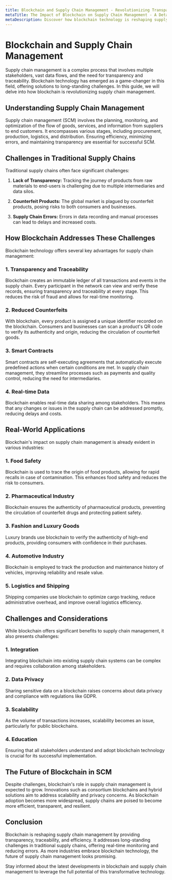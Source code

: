 ```yaml
---
title: Blockchain and Supply Chain Management - Revolutionizing Transparency
metaTitle: The Impact of Blockchain on Supply Chain Management - A Detailed Guide
metaDescription: Discover how blockchain technology is reshaping supply chain management, enhancing transparency, traceability, and efficiency.
---
```


# Blockchain and Supply Chain Management

Supply chain management is a complex process that involves multiple stakeholders, vast data flows, and the need for transparency and traceability. Blockchain technology has emerged as a game-changer in this field, offering solutions to long-standing challenges. In this guide, we will delve into how blockchain is revolutionizing supply chain management.

## Understanding Supply Chain Management

Supply chain management (SCM) involves the planning, monitoring, and optimization of the flow of goods, services, and information from suppliers to end customers. It encompasses various stages, including procurement, production, logistics, and distribution. Ensuring efficiency, minimizing errors, and maintaining transparency are essential for successful SCM.

## Challenges in Traditional Supply Chains

Traditional supply chains often face significant challenges:

1. **Lack of Transparency:** Tracking the journey of products from raw materials to end-users is challenging due to multiple intermediaries and data silos.

2. **Counterfeit Products:** The global market is plagued by counterfeit products, posing risks to both consumers and businesses.

3. **Supply Chain Errors:** Errors in data recording and manual processes can lead to delays and increased costs.

## How Blockchain Addresses These Challenges

Blockchain technology offers several key advantages for supply chain management:

### 1. Transparency and Traceability

Blockchain creates an immutable ledger of all transactions and events in the supply chain. Every participant in the network can view and verify these records, ensuring transparency and traceability at every stage. This reduces the risk of fraud and allows for real-time monitoring.

### 2. Reduced Counterfeits

With blockchain, every product is assigned a unique identifier recorded on the blockchain. Consumers and businesses can scan a product's QR code to verify its authenticity and origin, reducing the circulation of counterfeit goods.

### 3. Smart Contracts

Smart contracts are self-executing agreements that automatically execute predefined actions when certain conditions are met. In supply chain management, they streamline processes such as payments and quality control, reducing the need for intermediaries.

### 4. Real-time Data

Blockchain enables real-time data sharing among stakeholders. This means that any changes or issues in the supply chain can be addressed promptly, reducing delays and costs.

## Real-World Applications

Blockchain's impact on supply chain management is already evident in various industries:

### 1. Food Safety

Blockchain is used to trace the origin of food products, allowing for rapid recalls in case of contamination. This enhances food safety and reduces the risk to consumers.

### 2. Pharmaceutical Industry

Blockchain ensures the authenticity of pharmaceutical products, preventing the circulation of counterfeit drugs and protecting patient safety.

### 3. Fashion and Luxury Goods

Luxury brands use blockchain to verify the authenticity of high-end products, providing consumers with confidence in their purchases.

### 4. Automotive Industry

Blockchain is employed to track the production and maintenance history of vehicles, improving reliability and resale value.

### 5. Logistics and Shipping

Shipping companies use blockchain to optimize cargo tracking, reduce administrative overhead, and improve overall logistics efficiency.

## Challenges and Considerations

While blockchain offers significant benefits to supply chain management, it also presents challenges:

### 1. Integration

Integrating blockchain into existing supply chain systems can be complex and requires collaboration among stakeholders.

### 2. Data Privacy

Sharing sensitive data on a blockchain raises concerns about data privacy and compliance with regulations like GDPR.

### 3. Scalability

As the volume of transactions increases, scalability becomes an issue, particularly for public blockchains.

### 4. Education

Ensuring that all stakeholders understand and adopt blockchain technology is crucial for its successful implementation.

## The Future of Blockchain in SCM

Despite challenges, blockchain's role in supply chain management is expected to grow. Innovations such as consortium blockchains and hybrid solutions aim to address scalability and privacy concerns. As blockchain adoption becomes more widespread, supply chains are poised to become more efficient, transparent, and resilient.

## Conclusion

Blockchain is reshaping supply chain management by providing transparency, traceability, and efficiency. It addresses long-standing challenges in traditional supply chains, offering real-time monitoring and reducing errors. As more industries embrace blockchain technology, the future of supply chain management looks promising.

Stay informed about the latest developments in blockchain and supply chain management to leverage the full potential of this transformative technology.
